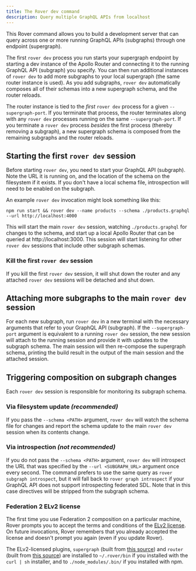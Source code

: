 ```yaml
---
title: The Rover dev command
description: Query multiple GraphQL APIs from localhost
---
```


This Rover command allows you to build a development server that can query across one or more running GraphQL APIs (subgraphs) through one endpoint (supergraph). 

The first `rover dev` process you run starts your supergraph endpoint by starting a dev instance of the Apollo Router and connecting it to the running GraphQL API (subgraph) you specify. You can then run additional instances of `rover dev` to add more subgraphs to your local supergraph (the same router instance is used). As you add subgraphs, `rover dev` automatically composes all of their schemas into a new supergraph schema, and the router reloads. 

The router instance is tied to the *first* `rover dev` process for a given `--supergraph-port`. If you terminate that process, the router terminates along with any `rover dev` processes running on the same `--supergraph-port`. If you terminate a `rover dev` process *besides* the first process (thereby removing a subgraph), a new supergraph schema is composed from the remaining subgraphs and the router reloads.

## Starting the first `rover dev` session

Before starting `rover dev`, you need to start your GraphQL API (subgraph). Note the URL it is running on, and the location of the schema on the filesystem if it exists. If you don't have a local schema file, introspection will need to be enabled on the subgraph.

An example `rover dev` invocation might look something like this:

`npm run start && rover dev --name products --schema ./products.graphql --url http://localhost:4000`

This will start the main `rover dev` session, watching `./products.graphql` for changes to the schema, and start up a local Apollo Router that can be queried at http://localhost:3000. This session will start listening for other `rover dev` sessions that include other subgraph schemas.

### Kill the first `rover dev` session

If you kill the first `rover dev` session, it will shut down the router and any attached `rover dev` sessions will be detached and shut down.

## Attaching more subgraphs to the main `rover dev` session

For each new subgraph, run `rover dev` in a new terminal with the necessary arguments that refer to your GraphQL API (subgraph). If the `--supergraph-port` argument is equivalent to a running `rover dev` session, the new session will attach to the running session and provide it with updates to the subgraph schema. The main session will then re-compose the supergraph schema, printing the build result in the output of the main session and the attached session.

## Triggering composition on subgraph changes

Each `rover dev` session is responsible for monitoring its subgraph schema.

### Via filesystem update _(recommended)_

If you pass the `--schema <PATH>` argument, `rover dev` will watch the schema file for changes and report the schema update to the main `rover dev` session when its contents change.

### Via introspection _(not recommended)_

If you do not pass the `--schema <PATH>` argument, `rover dev` will introspect the URL that was specified by the `--url <SUBGRAPH_URL>` argument once every second. The command prefers to use the same query as `rover subgraph introspect`, but it will fall back to `rover graph introspect` if your GraphQL API does not support introspecting federated SDL. Note that in this case directives will be stripped from the subgraph schema.

### Federation 2 ELv2 license

The first time you use Federation 2 composition on a particular machine, Rover prompts you to accept the terms and conditions of the [ELv2 license](https://www.apollographql.com/docs/resources/elastic-license-v2-faq/). On future invocations, Rover remembers that you already accepted the license and doesn't prompt you again (even if you update Rover).

The ELv2-licensed plugins, `supergraph` (built from [this source](https://github.com/apollographql/federation-rs)) and `router` (built from [this source](https://github.com/apollographql/router)) are installed to `~/.rover/bin` if you installed with the `curl | sh` installer, and to `./node_modules/.bin/` if you installed with npm.
